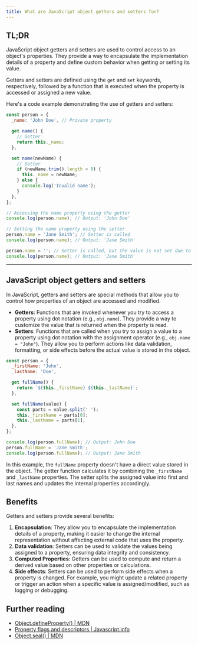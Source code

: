 ```yaml
---
title: What are JavaScript object getters and setters for?
---
```


## TL;DR

JavaScript object getters and setters are used to control access to an object's properties. They provide a way to encapsulate the implementation details of a property and define custom behavior when getting or setting its value.

Getters and setters are defined using the `get` and `set` keywords, respectively, followed by a function that is executed when the property is accessed or assigned a new value.

Here's a code example demonstrating the use of getters and setters:

```js
const person = {
  _name: 'John Doe', // Private property

  get name() {
    // Getter
    return this._name;
  },

  set name(newName) {
    // Setter
    if (newName.trim().length > 0) {
      this._name = newName;
    } else {
      console.log('Invalid name');
    }
  },
};

// Accessing the name property using the getter
console.log(person.name); // Output: 'John Doe'

// Setting the name property using the setter
person.name = 'Jane Smith'; // Setter is called
console.log(person.name); // Output: 'Jane Smith'

person.name = ''; // Setter is called, but the value is not set due to validation
console.log(person.name); // Output: 'Jane Smith'
```

---

## JavaScript object getters and setters

In JavaScript, getters and setters are special methods that allow you to control how properties of an object are accessed and modified.

- **Getters**: Functions that are invoked whenever you try to access a property using dot notation (e.g., `obj.name`). They provide a way to customize the value that is returned when the property is read.
- **Setters**: Functions that are called when you try to assign a value to a property using dot notation with the assignment operator (e.g., `obj.name = "John"`). They allow you to perform actions like data validation, formatting, or side effects before the actual value is stored in the object.

```js
const person = {
  _firstName: 'John',
  _lastName: 'Doe',

  get fullName() {
    return `${this._firstName} ${this._lastName}`;
  },

  set fullName(value) {
    const parts = value.split(' ');
    this._firstName = parts[0];
    this._lastName = parts[1];
  },
};

console.log(person.fullName); // Output: John Doe
person.fullName = 'Jane Smith';
console.log(person.fullName); // Output: Jane Smith
```

In this example, the `fullName` property doesn't have a direct value stored in the object. The getter function calculates it by combining the `_firstName` and `_lastName` properties. The setter splits the assigned value into first and last names and updates the internal properties accordingly.

## Benefits

Getters and setters provide several benefits:

1. **Encapsulation**: They allow you to encapsulate the implementation details of a property, making it easier to change the internal representation without affecting external code that uses the property.
1. **Data validation**: Setters can be used to validate the values being assigned to a property, ensuring data integrity and consistency.
1. **Computed Properties**: Getters can be used to compute and return a derived value based on other properties or calculations.
1. **Side effects**: Setters can be used to perform side effects when a property is changed. For example, you might update a related property or trigger an action when a specific value is assigned/modified, such as logging or debugging.

## Further reading

- [Object.defineProperty() | MDN](https://developer.mozilla.org/en-US/docs/Web/JavaScript/Reference/Global_Objects/Object/defineProperty)
- [Property flags and descriptors | Javascript.info](https://javascript.info/property-descriptors)
- [Object.seal() | MDN](https://developer.mozilla.org/en-US/docs/Web/JavaScript/Reference/Global_Objects/Object/seal)
